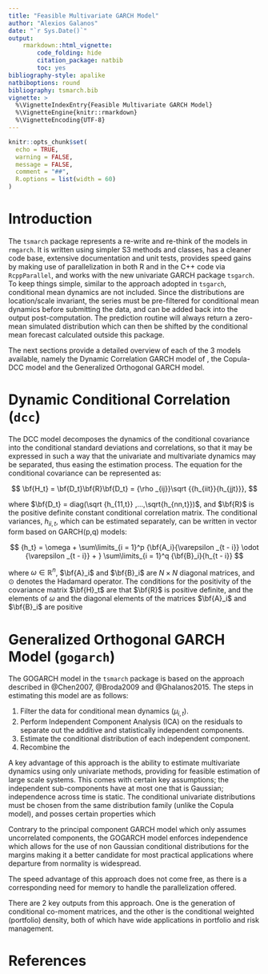 ```yaml
---
title: "Feasible Multivariate GARCH Model"
author: "Alexios Galanos"
date: "`r Sys.Date()`"
output: 
    rmarkdown::html_vignette:
        code_folding: hide
        citation_package: natbib
        toc: yes
bibliography-style: apalike
natbiboptions: round
bibliography: tsmarch.bib
vignette: >
  %\VignetteIndexEntry{Feasible Multivariate GARCH Model}
  %\VignetteEngine{knitr::rmarkdown}
  %\VignetteEncoding{UTF-8}
---
```


```r
knitr::opts_chunk$set(
  echo = TRUE,
  warning = FALSE,
  message = FALSE,
  comment = "##",
  R.options = list(width = 60)
)
```

# Introduction

The `tsmarch` package represents a re-write and re-think of the models in 
`rmgarch`. It is written using simpler S3 methods and classes, has a cleaner 
code base, extensive documentation and unit tests, provides speed gains by 
making use of parallelization in both R and in the C++ code via `RcppParallel`, 
and works with the new univariate GARCH package `tsgarch`.
To keep things simple, similar to the approach adopted in `tsgarch`, conditional
mean dynamics are not included. Since the distributions are location/scale invariant,
the series must be pre-filtered for conditional mean dynamics before submitting
the data, and can be added back into the output post-computation. The prediction
routine will always return a zero-mean simulated distribution which can then
be shifted by the conditional mean forecast calculated outside this package.

The next sections provide a detailed overview of each of the 3 models available,
namely the Dynamic Correlation GARCH model of , the Copula-DCC model and the
Generalized Orthogonal GARCH model.

# Dynamic Conditional Correlation (`dcc`)

The DCC model decomposes the dynamics of the conditional covariance into the 
conditional standard deviations and correlations, so that it may be expressed 
in such a way that the univariate and multivariate dynamics may be separated, 
thus easing the estimation process. The equation for the conditional covariance
can be represented as:

$$
\bf{H_t} = \bf{D_t}\bf{R}\bf{D_t} = {\rho _{ij}}\sqrt {{h_{iit}}{h_{jjt}}},
$$

where $\bf{D_t} = diag(\sqrt {h_{11,t}} ,...,\sqrt{h_{nn,t}})$,
and $\bf{R}$ is the positive definite constant conditional correlation matrix.
The conditional variances, $h_{ii,t}$, which can be estimated separately,
can be written in vector form based on GARCH(p,q) models:

$$
{h_t} = \omega  + \sum\limits_{i = 1}^p {\bf{A_i}{\varepsilon _{t - i}} \odot {\varepsilon _{t - i}} + } \sum\limits_{i = 1}^q {\bf{B}_i}{h_{t - i}}
$$

where $\omega  \in {\mathbb{R}^n}$, $\bf{A}_i$ and $\bf{B}_i$ are $N\times N$
diagonal matrices, and $\odot$ denotes the Hadamard operator. The conditions for
the positivity of the covariance matrix $\bf{H}_t$ are that $\bf{R}$ is positive
definite, and the elements of $\omega$ and the diagonal elements of the matrices
$\bf{A}_i$ and $\bf{B}_i$ are positive


# Generalized Orthogonal GARCH Model (`gogarch`)

The GOGARCH model in the `tsmarch` package is based on the approach described
in @Chen2007, @Broda2009 and @Ghalanos2015. The steps in estimating this model are as follows:

1. Filter the data for conditional mean dynamics ($\mu_{i,t}$).
2. Perform Independent Component Analysis (ICA) on the residuals to separate out the
additive and statistically independent components.
3. Estimate the conditional distribution of each independent component.
4. Recombine the

A key advantage of this approach is the ability to estimate multivariate dynamics 
using only univariate methods, providing for feasible estimation of large 
scale systems. This comes with certain key assumptions; the independent sub-components 
have at most one that is Gaussian; independence across time is static. The conditional
univariate distributions must be chosen from the same distribution family (unlike the
Copula model), and posses certain properties which

Contrary to the principal component GARCH model which only assumes uncorrelated components, 
the GOGARCH model enforces independence which allows for the use of non Gaussian conditional
distributions for the margins making it a better candidate for most practical applications
where departure from normality is widespread.


The speed advantage of this approach does not come free, as there is a corresponding
need for memory to handle the parallelization offered.

There are 2 key outputs from this approach. One is the generation of conditional co-moment
matrices, and the other is the conditional weighted (portfolio) density, both of which
have wide applications in portfolio and risk management.

# References
